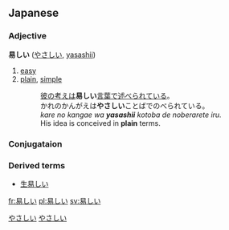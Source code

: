 ==Japanese==
{{ja-kanjitab|易}} 
===Adjective===
'''易しい''' ([[やさしい]], [[yasashii]])

# [[easy]]
# [[plain]], [[simple]]
#: [[彼]]の[[考え]]は'''易しい'''[[言葉]]で[[述べる|述べられて]]いる。<br>かれのかんがえは'''やさしい'''ことばでのべられている。<br>''kare no kangae wa '''yasashii''' kotoba de noberarete iru.''<br> His idea is conceived in '''plain''' terms.


===Conjugataion===
{{ja-i|易し|やさし|yasashi}}


===Derived terms===
*[[生易しい]]

[[Category:Japanese language|やさしい]]
[[Category:Japanese い-i adjectives|やさしい]]

[[fr:易しい]]
[[pl:易しい]]
[[sv:易しい]]